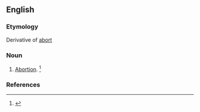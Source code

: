==English==

===Etymology===
Derivative of [[abort]]
===Noun===
{{en-noun}}

# {{context|obsolete}} [[abortion|Abortion]]. {{defdate|Attested from the early 17<sup>th</sup> century until the late 19<sup>th</sup> century.}}<ref>{{reference-book | last =| first = | authorlink =  | coauthors =  | editor =Brown, Lesley  | others =  | title = The Shorter Oxford English Dictionary | origdate =  | origyear = 1933| origmonth =  | url =  | format =  | accessdate =  | accessyear =  | accessmonth =  | edition = 5th | date =  | year =2003| month =  | publisher =Oxford University Press  | location =Oxford, UK | language =  | id =  | doi = | isbn =978-0-19-860575-7 | lccn = | ol = | pages =7| chapter =  | chapterurl =  | quote =}}</ref>

===References===
<references/>